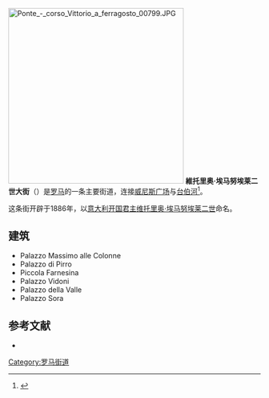 [[File:Ponte_-_corso_Vittorio_a_ferragosto_00799.JPG|350px]]
'''維托里奥·埃马努埃莱二世大街'''（{{lang-it|Corso Vittorio Emanuele II}}）是[[罗马|罗马]]的一条主要街道，连接[[威尼斯广场|威尼斯广场]]与[[台伯河|台伯河]]<ref>{{harvnb|Rendina-Paradisi|1370}}</ref>。 

这条街开辟于1886年，以[[意大利统治者列表|意大利开国君主]][[维托里奥·埃马努埃莱二世|维托里奥·埃马努埃莱二世]]命名。

== 建筑 ==
*Palazzo Massimo alle Colonne
*Palazzo di Pirro
*Piccola Farnesina
*Palazzo Vidoni
*Palazzo della Valle
*Palazzo Sora

== 参考文献 ==
<references/>
*{{cite book|author=Claudio Rendina|coauthor=Donatella Paradisi |title=Le strade di Roma. Volume terzo P-Z |year=2004 |publisher=Newton Compton Editori|location=Roma|id=ISBN 88-541-0210-5}}
{{commons|Category:Corso Vittorio Emanuele II (Rome)}}

[[Category:罗马街道|Category:罗马街道]]